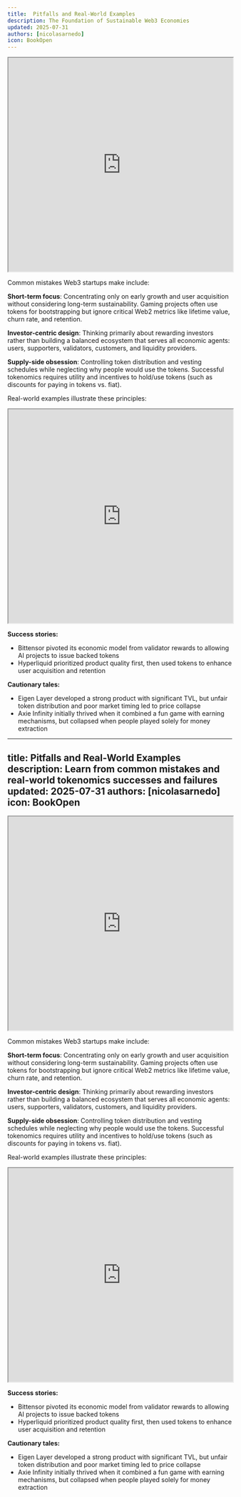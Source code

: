 ```yaml
---
title:  Pitfalls and Real-World Examples
description: The Foundation of Sustainable Web3 Economies
updated: 2025-07-31
authors: [nicolasarnedo]
icon: BookOpen
---
```


<div style={{ margin: '2rem 0' }}>
  <iframe 
    src="https://drive.google.com/file/d/1R9pypY9F_wSJtNakcZRSfjSs3rDrubLR/preview" 
    width="100%" 
    height="480" 
    allow="autoplay"
    style={{ border: 'none', borderRadius: '8px' }}
  ></iframe>
</div> 

Common mistakes Web3 startups make include:

**Short-term focus**: Concentrating only on early growth and user acquisition without considering long-term sustainability. Gaming projects often use tokens for bootstrapping but ignore critical Web2 metrics like lifetime value, churn rate, and retention.

**Investor-centric design**: Thinking primarily about rewarding investors rather than building a balanced ecosystem that serves all economic agents: users, supporters, validators, customers, and liquidity providers.

**Supply-side obsession**: Controlling token distribution and vesting schedules while neglecting why people would use the tokens. Successful tokenomics requires utility and incentives to hold/use tokens (such as discounts for paying in tokens vs. fiat).

Real-world examples illustrate these principles:

<div style={{ margin: '2rem 0' }}>
  <iframe 
    src="https://drive.google.com/file/d/166mzWhQFBu_8prbtHdTi9xpBIgykl8lg/preview" 
    width="100%" 
    height="480" 
    allow="autoplay"
    style={{ border: 'none', borderRadius: '8px' }}
  ></iframe>
</div> 

**Success stories:**

- Bittensor pivoted its economic model from validator rewards to allowing AI projects to issue backed tokens
- Hyperliquid prioritized product quality first, then used tokens to enhance user acquisition and retention

**Cautionary tales:**
- Eigen Layer developed a strong product with significant TVL, but unfair token distribution and poor market timing led to price collapse
- Axie Infinity initially thrived when it combined a fun game with earning mechanisms, but collapsed when people played solely for money extraction


---
title:  Pitfalls and Real-World Examples
description: Learn from common mistakes and real-world tokenomics successes and failures
updated: 2025-07-31
authors: [nicolasarnedo]
icon: BookOpen
---

<div style={{ margin: '2rem 0' }}>
  <iframe 
    src="https://drive.google.com/file/d/1R9pypY9F_wSJtNakcZRSfjSs3rDrubLR/preview" 
    width="100%" 
    height="480" 
    allow="autoplay"
    style={{ border: 'none', borderRadius: '8px' }}
  ></iframe>
</div> 

Common mistakes Web3 startups make include:

**Short-term focus**: Concentrating only on early growth and user acquisition without considering long-term sustainability. Gaming projects often use tokens for bootstrapping but ignore critical Web2 metrics like lifetime value, churn rate, and retention.

**Investor-centric design**: Thinking primarily about rewarding investors rather than building a balanced ecosystem that serves all economic agents: users, supporters, validators, customers, and liquidity providers.

**Supply-side obsession**: Controlling token distribution and vesting schedules while neglecting why people would use the tokens. Successful tokenomics requires utility and incentives to hold/use tokens (such as discounts for paying in tokens vs. fiat).

Real-world examples illustrate these principles:

<div style={{ margin: '2rem 0' }}>
  <iframe 
    src="https://drive.google.com/file/d/166mzWhQFBu_8prbtHdTi9xpBIgykl8lg/preview" 
    width="100%" 
    height="480" 
    allow="autoplay"
    style={{ border: 'none', borderRadius: '8px' }}
  ></iframe>
</div> 

**Success stories:**

- Bittensor pivoted its economic model from validator rewards to allowing AI projects to issue backed tokens
- Hyperliquid prioritized product quality first, then used tokens to enhance user acquisition and retention

**Cautionary tales:**
- Eigen Layer developed a strong product with significant TVL, but unfair token distribution and poor market timing led to price collapse
- Axie Infinity initially thrived when it combined a fun game with earning mechanisms, but collapsed when people played solely for money extraction

